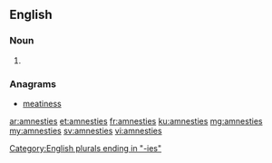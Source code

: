 ==English==

===Noun===
{{head|en}}

# {{plural of|amnesty}}

===Anagrams===
* [[meatiness#English|meatiness]]

[[Category:English plurals ending in "-ies"]]

[[ar:amnesties]]
[[et:amnesties]]
[[fr:amnesties]]
[[ku:amnesties]]
[[mg:amnesties]]
[[my:amnesties]]
[[sv:amnesties]]
[[vi:amnesties]]